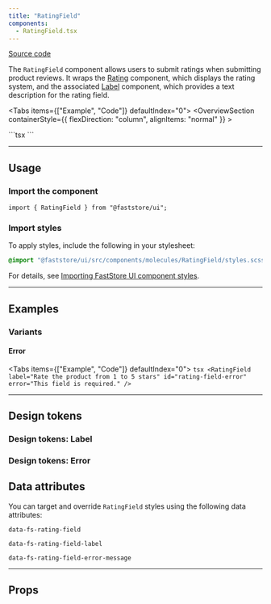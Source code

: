 ```yaml
---
title: "RatingField"
components:
  - RatingField.tsx
---
```


[<i class="fa-brands fa-github"></i> Source code](https://github.com/vtex/faststore/tree/main/packages/components/src/molecules/RatingField)

The `RatingField` component allows users to submit ratings when submitting product reviews. It wraps the [Rating](https://developers.vtex.com/docs/guides/faststore/molecules-rating) component, which displays the rating system, and the associated [Label](https://developers.vtex.com/docs/guides/faststore/atoms-label) component, which provides a text description for the rating field.

<Tabs items={["Example", "Code"]} defaultIndex="0">
  <Tab>
    <OverviewSection
      containerStyle={{ flexDirection: "column", alignItems: "normal" }}
    >
      <RatingField
        label="Rate the product from 1 to 5 stars"
        id="rating-field-default"
      />
      <RatingField
        label="Rate the product from 1 to 5 stars"
        id="rating-field-error"
        error="This field is required."
      />
    </OverviewSection>
  </Tab>

  <Tab>
    ```tsx
    <RatingField
      label="Rate the product from 1 to 5 stars"
      id="rating-field-default"
    />
    <RatingField
      label="Rate the product from 1 to 5 stars"
      id="rating-field-error"
      error="This field is required."
    />
    ```
  </Tab>
</Tabs>

---

## Usage

### Import the component

```tsx
import { RatingField } from "@faststore/ui";
```

### Import styles

To apply styles, include the following in your stylesheet:

```scss
@import "@faststore/ui/src/components/molecules/RatingField/styles.scss";
```

For details, see [Importing FastStore UI component styles](https://developers.vtex.com/docs/guides/faststore/using-themes-importing-ui-components-styles).

---

## Examples

### Variants

#### Error

<Tabs items={["Example", "Code"]} defaultIndex="0">
  <Tab>
    <OverviewSection>
      <RatingField
        label="Rate the product from 1 to 5 stars"
        id="rating-field-error"
        error="This field is required."
      />
    </OverviewSection>
  </Tab>
  <Tab>
    ```tsx
    <RatingField
      label="Rate the product from 1 to 5 stars"
      id="rating-field-error"
      error="This field is required."
    />
    ```
  </Tab>
</Tabs>

---

## Design tokens

### Design tokens: Label

<TokenTable>
  <TokenRow
    token="--fs-rating-field-label-color"
    value="var(--fs-color-text-light)"
    isColor
  />
  <TokenRow
    token="--fs-rating-field-label-size"
    value="var(--fs-text-size-2)"
  />
  <TokenRow
    token="--fs-rating-field-label-line-height"
    value="var(--fs-text-size-4)"
  />
</TokenTable>

### Design tokens: Error

<TokenTable>
  <TokenRow
    token="--fs-rating-field-error-message-size"
    value="var(--fs-text-size-legend)"
  />
  <TokenRow token="--fs-rating-field-error-message-line-height" value="1.1" />
  <TokenRow
    token="--fs-rating-field-error-message-color"
    value="var(--fs-color-danger-text)"
    isColor
  />
</TokenTable>

## Data attributes

You can target and override `RatingField` styles using the following data attributes:

`data-fs-rating-field`

`data-fs-rating-field-label`

`data-fs-rating-field-error-message`

---

## Props

<ComponentPropsSection component="RatingField" />
